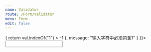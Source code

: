 ```yaml
---
name: Validator
route: /Form/Validator
menu: Form
edit: false
---
```




<Playground>
  <Validator validates={{
    num: {
      message: "请输入纯数字"
    },
    min: {
      value: 5,
      message: "最小为5"
    },
    custom: {
      rule: (val) => {
        return val.indexOf("1") > -1
      },
      message: "输入字符中必须包含1"
    }
  }}>
    <Input></Input>
  </Validator>
</Playground>